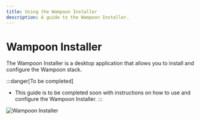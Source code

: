 ```yaml
---
title: Using the Wampoon Installer
description: A guide to the Wampoon Installer.
---
```


# Wampoon Installer

The Wampoon Installer is a desktop application that allows you to install and configure the Wampoon stack.

:::danger[To be completed]
- This guide is to be completed soon with instructions on how to use and configure the Wampoon Installer.
:::


![Wampoon Installer](../../../assets/wampoon-ui/wampoon-installer.png)  








